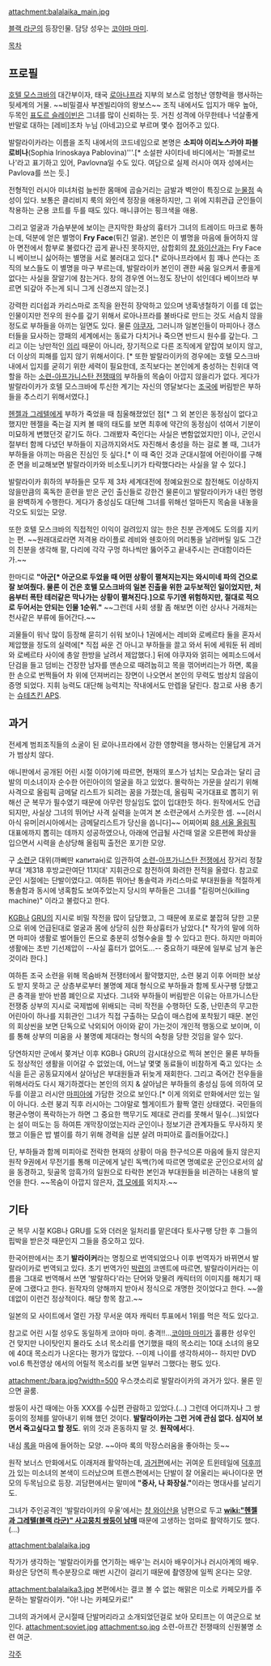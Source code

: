 attachment:balalaika_main.jpg

[[블랙 라군]]의 등장인물. 담당 성우는 [[코야마 마미]]. 

[[목차]]
== 프로필 ==
[[호텔 모스크바]]의 대간부이자, 태국 [[로아나프라]] 지부의 보스로 엄청난 영향력을 행사하는 뒷세계의 거물. ~~비밀결사 부겐빌리야의 왕보스~~ 조직 내에서도 입지가 매우 높아, 두목인 [[표도르 슬레이빈]]은 그녀를 많이 신뢰하는 듯. 거친 성격에 아무한테나 넉살좋게 반말로 대하는 [레비]조차 누님 (아네고)으로 부르며 몇수 접어주고 있다.

발랄라이카라는 이름을 조직 내에서의 코드네임으로 본명은 '''소피야 이리노스카야 파블로비나'''(Sophia Irinoskaya Pablovina)'''.[* 소설판 샤이타네 바디에서는 '파블로브나'라고 표기하고 있어, Pavlovna일 수도 있다. 여담으로 실제 러시아 여자 성에서는 Pavlova를 쓰는 듯.]  

전형적인 러시아 미녀처럼 늘씬한 몸매에 곱슬거리는 금발과 벽안이 특징으로 [[눈물점]] 속성이 있다. 보통은 클리비지 룩의 와인색 정장을 애용하지만, 그 위에 지휘관급 군인들이 착용하는 군용 코트를 두를 때도 있다. 매니큐어는 핑크색을 애용. 

그리고 얼굴과 가슴부분에 보이는 큰지막한 화상의 흉터가 그녀의 트레이드 마크로 통하는데, 덕분에 얻은 별명이 '''Fry Face'''(튀긴 얼굴). 본인은 이 별명을 마음에 들어하지 않아 면전에서 함부로 불렀다간 곱게 끝나진 못하지만, 삼합회의 [[챵 와이산]]과는 Fry Face니 베이브니 싫어하는 별명을 서로 불러대고 있다.[* 로아나프라에서 힘 꽤나 쓴다는 조직의 보스들도 이 별명을 마구 부르는데, 발랄라이카 본인이 괜한 싸움 일으켜서 좋을게 없다는 사실을 잘알기에 참는거다. 창의 경우엔 어느정도 장난이 섞인데다 베이브라 부르면 되갚아 주는게 되니 그게 신경쓰지 않는것.]

강력한 리더쉽과 카리스마로 조직을 완전히 장악하고 있으며 냉혹냉철하기 이를 데 없는 인물이지만 전우의 원수를 갚기 위해서 로아나프라를 불바다로 만드는 것도 서슴치 않을 정도로 부하들을 아끼는 일면도 있다. 물론 [[야쿠자]], 그러니까 일본인들이 마피아나 갱스터들을 묘사하는 깡패의 세계에서는 동료가 다치거나 죽으면 반드시 원수를 갚는다. 그리고 이는 낭만적인 [[의리]] 때문이 아니라, 장기적으로 다른 조직에게 얕잡여 보이지 않고, 더 이상의 피해를 입지 않기 위해서이다. [* 또한 발랄라이카의 경우에는 호텔 모스크바 내에서 입지를 굳히기 위한 세력이 필요한데, 조직보다는 본인에게 충성하는 친위대 역할을 하는 [[소련-아프가니스탄 전쟁]]때의 부하들의 목숨이 아깝지 않을리가 없다. 게다가 발랄라이카가 호텔 모스크바에 투신한 계기는 자신의 영달보다는 [[소련|조국]]에 버림받은 부하들을 추스리기 위해서였다.]

[[헨젤과 그레텔(블랙 라군)|헨젤과 그레텔]]에게 부하가 죽었을 때 침울해졌었던 점[* 그 외 본인은 동정심이 없다고 했지만 헨젤을 죽는걸 지켜 볼 때의 태도를 보면 최후에 약간의 동정심이 섞여서 기분이 미묘하게 변했던것 같기도 하다. 그래봤자 죽인다는 사실은 변함없었지만] 이나, 군인시절부터 함께 다녔던 부하들이 지금까지와서도 자진해서 충성을 하는 걸로 볼 때, 그녀가 부하들을 아끼는 마음은 진심인 듯 싶다.[* 이 때 죽인 것과 군대시절에 어린아이를 구해준 면을 비교해보면 발랄라이카와 비소토니키가 타락했다라는 사실을 알 수 있다.]

발랄라이카 휘하의 부하들은 모두 제 3차 세계대전에 정예요원으로 참전해도 이상하지 않을만큼의 혹독한 훈련을 받은 군인 출신들로 강한건 물론이고 발랄라이카가 내린 명령을 완벽하게 수행한다. 게다가 충성심도 대단해 그녀를 위해선 얼마든지 목숨을 내놓을 각오도 되있는 모양. 

또한 호텔 모스크바의 직접적인 이익이 걸려있지 않는 한은 친분 관계에도 도의를 지키는 편. ~~원래대로라면 저격용 라이플로 레비와 쉔호아의 머리통을 날려버릴 일도 그간의 친분을 생각해 팔, 다리에 각각 구멍 하나씩만 뚫어주고 끝내주시는 관대함이라든가.~~

한마디로 '''"아군[* 아군으로 두었을 때 어떤 상황이 펼쳐지는지는 와시미네 파의 건으로 잘 보여줬다. 물론 이 건은 호텔 모스크바의 일본 진출을 위한 교두보적인 일이었지만, 처음부터 폭탄 테러같은 막나가는 상황이 펼쳐진다.]으로 두기엔 위험하지만, 절대로 적으로 두어서는 안되는 인물 1순위."'''
~~그런데 사회 생활 좀 해보면 이런 상사나 거래처는 천사같은 부류에 들어간다.~~

괴물들이 워낙 많이 등장해 묻히기 쉬워 보이나 1권에서는 레비와 로베르타 둘을 혼자서 제압했을 정도의 실력에[* 직접 싸운 건 아니고 부하들을 끌고 와서 뒤에 세워둔 뒤 레비와 로베르타 사이에 총알 한방을 날려서 제압했다.] 뒤에 야쿠자와 얽히는 에피소드에서 단검을 들고 덤비는 건장한 남자를 맨손으로 때려눕히고 목을 꺾어버리는가 하면, 록을 한 손으로 번쩍들어 차 위에 던져버리는 장면이 나오면서 본인의 무력도 범상치 않음이 증명 되었다. 지휘 능력도 대단해 능력치는 작내에서도 만렙을 달린다. 참고로 사용 총기는 [[슈테츠킨 APS]].

== 과거 ==
전세계 범죄조직들의 소굴이 된 로아나프라에서 강한 영향력을 행사하는 인물답게 과거가 범상치 않다. 

애니판에서 공개된 어린 시절 이야기에 따르면, 현재의 포스가 넘치는 모습과는 달리 금발의 미소녀이자 순수한 어린아이의 얼굴을 하고 있었다. 몰락하는 가문을 살리기 위해 사격으로 올림픽 금메달 리스트가 되려는 꿈을 가졌는데, 올림픽 국가대표로 뽑히기 위해선 군 복무가 필수였기 때문에 아무런 망실임도 없이 입대한듯 하다. 원작에서도 언급되지만, 사실상 그녀의 뛰어난 사격 실력을 눈여겨 본 소련군에서 스카웃한 셈. ~~[러시아식 유머|러시아에서는 금메달리스트가 당신을 쏩니다]~~ 어찌어찌 [[88 서울 올림픽]] 대표에까지 뽑히는 데까지 성공하였으나, 아래에 언급될 사건때 얼굴 오른편에 화상을 입으면서 시력을 손상당해 올림픽 출전은 포기한 모양.

구 [[소련군]] 대위(까삐딴 капита́н)로 임관하여 [[소련-아프가니스탄 전쟁]]에서 장거리 정찰부대 '제318 후방교란여단 11지대' 지휘관으로 참전하여 화려한 전적을 올렸다. 참고로 군인 시절에는 단발이였다고. 여하튼 뛰어난 통솔력과 카리스마로 부대원들을 적절하게 통솔함과 동시에 냉혹함도 보여주었는지 당시의 부하들은 그녀를 "킬링머신(killing machine)" 이라고 불렀다고 한다.

[[KGB]]나 [[GRU]]의 지시로 비밀 작전을 많이 담당했고, 그 때문에 포로로 붙잡혀 당한 고문으로 위에 언급된대로 얼굴과 몸에 상당히 심한 화상흉터가 남았다.[* 작가의 말에 의하면 마피아 생활로 벌어들인 돈으로 충분히 성형수술을 할 수 있다고 한다. 하지만 마피아 생활에는 초반 기선제압이 --사실 흉터가 없어도...-- 중요하기 때문에 일부로 남겨 놓은 것이라 한다.] 

여하튼 조국 소련을 위해 목숨바쳐 전쟁터에서 활약했지만, 소련 붕괴 이후 어떠한 보상도 받지 못하고 군 상층부로부터 불명예 제대 형식으로 부하들과 함께 토사구팽 당했고 큰 충격을 받아 반쯤 폐인으로 지냈다. 그녀와 부하들이 버림받은 이유는 아프가니스탄 전쟁중 상부의 지시로 국제법에 위배되는 극비 작전을 수행하던 도중, 난민촌의 무고한 어린아이 하나를 지휘관인 그녀가 직접 구출하는 모습이 매스컴에 포착됬기 때문. 본인의 회상씬을 보면 단독으로 낙외되어 아이와 같이 가는것이 개인적 행동으로 보이며, 이를 통해 상부의 미움을 사 불명예 제대라는 형식의 숙청을 당한 것임을 알수 있다. 

당연하지만 군에서 쫒겨난 이후 KGB나 GRU의 감시대상으로 찍혀 본인은 물론 부하들도 정상적인 생활을 이어갈 수 없었는데, 어느날 몇몇 동료들이 비참하게 죽고 있다는 소식을 듣곤 공동묘지에서 살아남은 부대원들과 뒤늦게 재회한다. 그리고 죽어간 전우들을 위해서라도 다시 재기하겠다는 본인의 의지 & 살아남은 부하들의 충성심 등에 의하여 모두를 이끌고 러시안 [[마피아]]에 가담한 것으로 보인다.[* 이게 의외로 만화에서만 있는 일이 아니다. 소련 붕괴 직후 러시아는 그야말로 헬게이트가 활짝 열린 상태였다. 국민들의 평균수명이 폭락하는가 하면 그 중요한 핵무기도 제대로 관리를 못해서 밀수(...)되었다는 설이 떠도는 등 하여튼 개막장이었는지라 군인이나 정보기관 관계자들도 무사하지 못했고 이들은 밥 벌이를 하기 위해 경력을 십분 살려 마피아로 흘러들어갔다.] 

단, 부하들과 함께 미피아로 전락한 현재의 상황이 마음 한구석으론 마음에 들지 않은지 원작 9권에서 무전기를 통해 미군에게 날린 독백(?)에 따르면 명예로운 군인으로서의 삶을 동경하고, 뒷골목 암흑가의 일원으로 타락한 본인과 부대원들을 비관하는 내용의 발언을 한다. ~~목숨이 아깝지 않은자, [[갭 모에]]를 외치자.~~

== 기타 ==
군 복무 시절 KGB나 GRU를 도와 더러운 일처리를 맡은데다 토사구팽 당한 후 그들의 핍박을 받은것 때문인지 그들을 증오하고 있다.

한국어판에서는 초기 '''발라이커'''라는 명칭으로 번역되었으나 이후 번역자가 바뀌면서 발랄라이카로 번역되고 있다. 초기 번역가인 [[박련]]의 코멘트에 따르면, 발랄라이커라는 이름을 그대로 번역해서 쓰면 '발랄하다'라는 단어와 맞물려 캐릭터의 이미지를 해치기 때문에 그랬다고 한다. 원작자의 양해까지 받아서 정식으로 개명한 것이었다고 한다. ~~쓸데없이 이런건 정상적이다. 해당 항목 참고.~~

일본의 모 사이트에서 열린 가장 무서운 여자 캐릭터 투표에서 1위를 먹은 적도 있다고.

참고로 어린 시절 성우도 동일하게 코야마 마미. 충격!!...[[코야마 마미]]가 훌륭한 성우인 건 맞지만 나이탓인지 몰라도 소녀 목소리를 연기했을 때의 목소리는 10대 소녀의 용모에 40대 목소리가 나온다는 평가가 많았다. --이제 나이를 생각하셔야--
하지만 DVD vol.6 특전영상 에서의 어릴적 목소리를 보면 일부러 그했다는 평도 있다.


attachment:/bara.jpg?width=500
우스갯소리로 발랄라이카의 과거가 있다. 물론 믿으면 골룸.

쌍둥이 사건 때에는 아동 XXX를 수십편 관람하고 있었다.(...) 그런데 어디까지나 그 쌍둥이의 정체를 알아내기 위해 했던 것이다. '''발랄라이카는 그런 거에 관심 없다. 심지어 보면서 죽고싶다고 할 정도'''. 위의 것과 혼동하지 말 것. '''원작에서'''다.

내심 [[록(블랙라군)|록]]을 마음에 들어하는 모양. ~~아마 록의 막장스러움을 좋아하는 듯~~

원작 보너스 만화에서도 이래저래 활약하는데, [http://www.youtube.com/watch?v=rHMaLWD76qs 과거편]에서는 귀여운 트윈테일에 [[덕후]]끼가 있는 미소녀의 본색이 드러났으며 트랜스편에서는 단발이 잘 어울리는 싸나이다운 면모의 두목님으로 등장. 괴담편에서는 말미에 '''"중사, 나 화장실."'''이라는 명대사를 날리기도.

그녀가 주인공격인 '발랄라이카의 우울'에서는 [[챵 와이산]]을 남편으로 두고 '''[[wiki:"헨젤과 그레텔(블랙 라군)" 사고뭉치 쌍둥이 남매]]''' 때문에 고생하는 엄마로 활약하기도 했다.(…)

attachment:balalaika.jpg 

작가가 생각하는 '발랄라이카를 연기하는 배우'는 러시아 배우이거나 러시아계의 배우. 화상은 당연히 특수분장으로 매번 시간이 걸리기 때문에 촬영장에 일찍 온다는 모양.

attachment:balalaika3.jpg
본편에서는 결코 볼 수 없는 해맑은 미소로 카페모카를 주문하는 발랄라이카. "아! 나는 카페모카로!"

그녀의 과거에서 군시절때 단발머리라고 소개되었던걸로 보아 모티프는 이 여군으로 보인다.
attachment:soviet.jpg
attachment:so.jpg
소련-아프간 전쟁때의 신원불명 소련 여군.

[[각주]]
